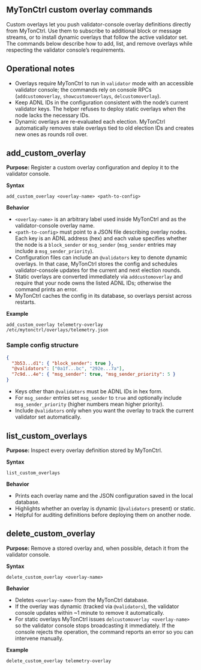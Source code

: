 ## MyTonCtrl custom overlay commands

Custom overlays let you push validator-console overlay definitions directly from MyTonCtrl. Use them to subscribe to additional block or message streams, or to install dynamic overlays that follow the active validator set. The commands below describe how to add, list, and remove overlays while respecting the validator console’s requirements.

## Operational notes
- Overlays require MyTonCtrl to run in `validator` mode with an accessible validator console; the commands rely on console RPCs (`addcustomoverlay`, `showcustomoverlays`, `delcustomoverlay`).
- Keep ADNL IDs in the configuration consistent with the node’s current validator keys. The helper refuses to deploy static overlays when the node lacks the necessary IDs.
- Dynamic overlays are re-evaluated each election. MyTonCtrl automatically removes stale overlays tied to old election IDs and creates new ones as rounds roll over.

## add_custom_overlay
**Purpose:** Register a custom overlay configuration and deploy it to the validator console.

**Syntax**
```mytonctrl
add_custom_overlay <overlay-name> <path-to-config>
```

**Behavior**
- `<overlay-name>` is an arbitrary label used inside MyTonCtrl and as the validator-console overlay name.
- `<path-to-config>` must point to a JSON file describing overlay nodes. Each key is an ADNL address (hex) and each value specifies whether the node is a `block_sender` or `msg_sender` (`msg_sender` entries may include a `msg_sender_priority`).
- Configuration files can include an `@validators` key to denote dynamic overlays. In that case, MyTonCtrl stores the config and schedules validator-console updates for the current and next election rounds.
- Static overlays are converted immediately via `addcustomoverlay` and require that your node owns the listed ADNL IDs; otherwise the command prints an error.
- MyTonCtrl caches the config in its database, so overlays persist across restarts.

**Example**
```mytonctrl
add_custom_overlay telemetry-overlay /etc/mytonctrl/overlays/telemetry.json
```

### Sample config structure
```json
{
  "3b53...d1": { "block_sender": true },
  "@validators": ["0a1f...bc", "292e...7a"],
  "7c9d...4e": { "msg_sender": true, "msg_sender_priority": 5 }
}
```

- Keys other than `@validators` must be ADNL IDs in hex form.
- For `msg_sender` entries set `msg_sender` to `true` and optionally include `msg_sender_priority` (higher numbers mean higher priority).
- Include `@validators` only when you want the overlay to track the current validator set automatically.

## list_custom_overlays
**Purpose:** Inspect every overlay definition stored by MyTonCtrl.

**Syntax**
```mytonctrl
list_custom_overlays
```

**Behavior**
- Prints each overlay name and the JSON configuration saved in the local database.
- Highlights whether an overlay is dynamic (`@validators` present) or static.
- Helpful for auditing definitions before deploying them on another node.


## delete_custom_overlay
**Purpose:** Remove a stored overlay and, when possible, detach it from the validator console.

**Syntax**
```mytonctrl
delete_custom_overlay <overlay-name>
```

**Behavior**
- Deletes `<overlay-name>` from the MyTonCtrl database.
- If the overlay was dynamic (tracked via `@validators`), the validator console updates within ~1 minute to remove it automatically.
- For static overlays MyTonCtrl issues `delcustomoverlay <overlay-name>` so the validator console stops broadcasting it immediately. If the console rejects the operation, the command reports an error so you can intervene manually.

**Example**
```mytonctrl
delete_custom_overlay telemetry-overlay
```

